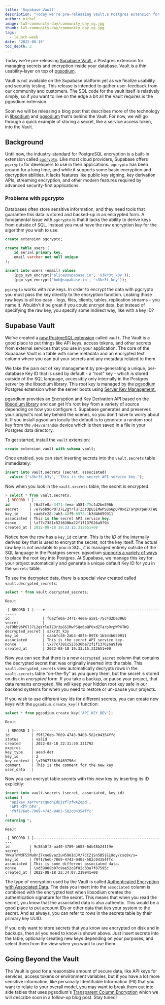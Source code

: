 ```yaml
---
title: 'Supabase Vault'
description: "Today we're pre-releasing Vault,a Postgres extension for managing secrets and encryption inside your database."
author: michel
image: lw5-community-day/community_day_og.jpg
thumb: lw5-community-day/community_day_og.jpg
tags:
  - launch-week
date: '2022-08-19'
toc_depth: 2
---
```


Today we're pre-releasing [Supabase Vault](https://github.com/supabase/vault), a Postgres extension for managing secrets and encryption inside your database.
Vault is a thin usability-layer on top of [pgsodium](https://github.com/michelp/pgsodium).

Vault is not available on the Supabase platform yet as we finalize usability and security testing.
This release is intended to gather user-feedback from our community and customers.
The SQL code for the vault itself is relatively simply, so if you want to live on the edge a bit all the Vault requires is the pgosdium extension.

Soon we will be releasing a blog post that describes more of the technology in [libsodium](https://doc.libsodium.org/) and
[pgsodium](https://doc.libsodium.org/) that's behind the Vault. For now, we will go through a quick example of storing a secret, like a service access token, into the Vault.

## Background

Until now, the industry-standard for PostgreSQL encryption is a built-in extension called [`pgcrypto`](https://www.postgresql.org/docs/current/pgcrypto.html).
Like most cloud providers, Supabase offers `pgcrypto` for developers to use in their applications. `pgcrypto` has been around for a long time,
and while it supports some basic encryption and decryption abilities, it lacks features like public key signing, key derivation APIs, streaming encryption, and other modern features required by advanced security-first applications.

### Problems with pgcrypto

Databases often store sensitive information, and they need tools that guarantee this data is stored and backed-up in an encrypted form.
A fundamental issue with `pgcrypto` is that it lacks the ability to derive keys from outside of SQL. Instead you must have the raw encryption key for the algorithm you wish to use:

```sql
create extension pgcrypto;

create table users (
	id serial primary key,
	email varchar not null unique
);

insert into users (email) values
	(pgp_sym_encrypt('alice@supabase.io', 's3kr3t_k3y')),
	(pgp_sym_encrypt('bob@supabase.io', 's3kr3t_key'));
```

`pgcrypto` works with _raw_ keys. In order to encrypt the data with pgcrypto you must pass the key directly to the encryption function.
Leaking those raw keys is all too easy - logs, files, clients, tables, replication streams - you name it.
Wouldn't it be great if you could encrypt data, but instead of specifying the raw key, you specify some indirect way, like with a key ID?

## Supabase Vault

We've created a [new PostgreSQL extension](https://github.com/supabase/vault) called `vault`.
The Vault is a good place to put things like API keys, access tokens, and other secrets from external services that you use in your application.
The core of the Supabase Vault is a table with some metadata and an encrypted text column where you can put your secrets and any metadata related to them.

We take the pain out of key management by pre-generating a unique, per-database Key ID that is used by default - a “root” key - which is stored outside of the SQL language,
accessibly only internally in the Postgres server by the libsodium library. This root key is managed by the [pgsodium](https://github.com/michelp/pgsodium) Postgres extension
when the server boots using [Server Key Management.](https://github.com/michelp/pgsodium#server-key-management)

pgsodium provides an Encryption and Key Derivation API based on the [libsodium library](https://libsodium.gitbook.io/doc/) and can get it's root key from a
variety of source depending on how you configure it. Supabase generates and preserves your project's root key behind the scenes, so you don't have to worry about it.
If you install pgsodium locally the default is to generate a random root key from the `/dev/urandom` device which is then saved in a file in your Postgres data directory.

To get started, install the `vault` extension:

```sql
create extension vault with schema vault;
```

Once enabled, you can start inserting secrets into the `vault.secrets` table immediately:

```sql
insert into vault.secrets (secret, associated)
  values ('s3kr3t_k3y', 'This is the secret API service key.');
```

Now when you look in the `vault.secrets` table, the secret is encrypted:

```sql
> select * from vault.secrets;
-[ RECORD 1 ]--------------------------------------------------------
id         | f6a2fe0a-3471-4eea-a581-75c4d2be396b
secret     | /eT9bb96POTJ7L2gYrluTZ3r3pG5IMwPSQo6pQP0xdZTarpRrpWPXTWQ
key_id     | caabfc28-2ab3-48f5-8978-1b3d4b659911
associated | This is the secret API service key.
nonce      | \x77c7381c523630ba72f1f137626a9f9a
created_at | 2022-08-18 19:33:15.312651+00
```

Notice how the row has a `key_id` column. This is the _ID_ of the internally derived key that is used to encrypt the secret, not the key itself.
The actual raw key is not available to you in SQL, it is managed entirely outside of the SQL language in the Postgres server.
pgsodium [supports a variety of ways](https://github.com/michelp/pgsodium#server-key-management) to place the root key into Postgres.
At Supabase, we manage this key for your project automatically and generate a unique default Key ID for you in the `secrets` table.

To see the decrypted data, there is a special view created called `vault.decrypted_secrets`:

```sql
select * from vault.decrypted_secrets;
```

<small>Result</small>

```
-[ RECORD 1 ]----+---------------------------------------------------------
id               | f6a2fe0a-3471-4eea-a581-75c4d2be396b
secret           | /eT9bb96POTJ7L2gYrluTZ3r3pG5IMwPSQo6pQP0xdZTarpRrpWPXTWQ
decrypted_secret | s3kr3t_k3y
key_id           | caabfc28-2ab3-48f5-8978-1b3d4b659911
associated       | This is the secret API service key.
nonce            | \x77c7381c523630ba72f1f137626a9f9a
created_at       | 2022-08-18 19:33:15.312651+00
```

Now you can see that there is a new `decrypted_secret` column that contains the decrypted secret that was originally inserted into the table.
This `vault.decrypted_secrets` view automatically decrypts rows in the `vault.secrets` table “on-the-fly” as you query them, but the secret is stored on disk in _encrypted_ form.
If you take a backup, or pause your project, that data remains encrypted. We will keep your hidden root key safe in our backend systems for when you need to restore or un-pause your projects.

If you wish to use different key ids for different secrets, you can create new keys with the `pgsodium.create_key()` function:

```sql
select * from pgsodium.create_key('API_KEY_DEV');
```

<small>Result</small>

```
-[ RECORD 1 ]-------------------------------------
id          | f9f176eb-7069-4743-9403-582c04354ffc
status      | valid
created     | 2022-08-18 22:31:50.331792
expires     |
key_type    | aead-det
key_id      | 2
key_context | \x7067736f6469756d
comment     | This is the comment for the new key
user_data   |
```

Now you can encrypt table secrets with this new key by inserting its ID explicitly:

```sql
insert into vault.secrets (secret, associated, key_id)
values (
  'apikey_XaYrurzcquqhEdBjzfTzfwAZqpd',
  'API_KEY_DEV',
  'f9f176eb-7069-4743-9403-582c04354ffc'
)
returning *;
```

<small>Result</small>

```
-[ RECORD 1 ]------------------------------------------------------------
id         | 9c58a0f3-aa40-4789-b683-6db48b241f9e
secret     | YWxuTnWdF55MuRrZ7xneBvaz2uH59U1dJV/7CCZjSn5B5jELOoy/csq8x/s=
key_id     | f9f176eb-7069-4743-9403-582c04354ffc
associated | This is some different associated data.
nonce      | \xd39808b07c9ae52c8f02c33a7f87595c
created_at | 2022-08-18 22:34:07.219941+00
```

The type of encryption used by the Vault is called [Authenticated Encryption with Associated Data](https://en.wikipedia.org/wiki/Authenticated_encryption).
The data you insert into the `associated` column is combined with the encrypted text when libsodium creates the authentication signature for the secret.
This means that when you read the secret, you know that the associated data is also authentic. This would be a good place to put account IDs or other
data that ties your system to the secret. And as always, you can refer to rows in the secrets table by their primary key UUID.

If you only want to store secrets that you know are encrypted on disk and in backups, then all you need to know is shown above. Just insert secrets into the table,
optionally creating new keys depending on your purposes, and select them from the view when you want to use them.

## Going Beyond the Vault

The Vault is good for a reasonable amount of secure data, like API keys for services, access tokens or environment variables,
but if you have a lot more sensitive information, like personally Identifiable Information (PII) that you want to relate to your overall model,
you may want to break them out into side tables that uses pgsodium's
[Transparent Column Encryption](https://github.com/michelp/pgsodium#transparent-column-encryption) which we will describe soon in a follow-up blog post. Stay tuned!
